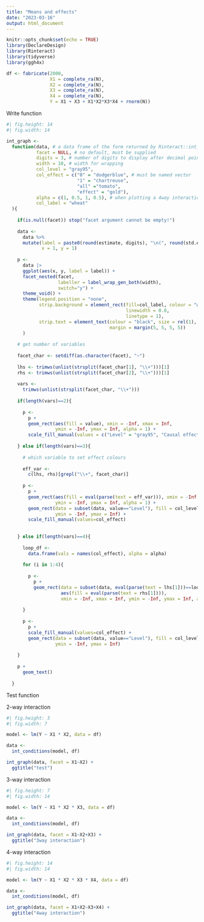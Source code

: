 ---
title: "Means and effects"
date: "2023-03-16"
output: html_document
---

```{r setup, include=FALSE}
knitr::opts_chunk$set(echo = TRUE)
library(DeclareDesign)
library(Rinteract)
library(tidyverse)
library(ggh4x)

```


```{r}
df <- fabricate(2000,
                X1 = complete_ra(N),
                X2 = complete_ra(N),
                X3 = complete_ra(N),
                X4 = complete_ra(N),
                Y = X1 + X3 + X1*X2*X3*X4 + rnorm(N))

```

Write function

```{r}
#| fig.height: 14
#| fig.width: 14

int_graph <- 
  function(data, # a data frame of the form returned by Rinteract::int_conditions
           facet = NULL, # no default, must be supplied
           digits = 3, # number of digits to display after decimal point
           width = 10, # width for wrapping
           col_level = "gray95",
           col_effect = c("0" = "dodgerblue", # must be named vector
                          "1" = "chartreuse", 
                          "all" ="tomato", 
                          "effect" = "gold"),
           alpha = c(1, 0.5, 1, 0.5), # when plotting a 4way interaction, what is the alpha value for each facet row? 
           col_label = "wheat"
  ){
    
    if(is.null(facet)) stop("facet argument cannot be empty!")
    
    data <-
      data %>% 
      mutate(label = paste0(round(estimate, digits), "\n(", round(std.error, digits), ")"),
             x = 1, y = 1) 
    
    p <- 
      data |>
      ggplot(aes(x, y, label = label)) + 
      facet_nested(facet, 
                   labeller = label_wrap_gen_both(width), 
                   switch="y") + 
      theme_void() +
      theme(legend.position = "none",
            strip.background = element_rect(fill=col_label, colour = "white", 
                                            linewidth = 0.8, 
                                            linetype = 1),
            strip.text = element_text(colour = "black", size = rel(1),
                                      margin = margin(5, 5, 5, 5))
      )
    
    # get number of variables
    
    facet_char <- setdiff(as.character(facet), "~")
    
    lhs <- trimws(unlist(strsplit(facet_char[1], "\\+")))[1]
    rhs <- trimws(unlist(strsplit(facet_char[2], "\\+")))[1]
    
    vars <- 
      trimws(unlist(strsplit(facet_char, "\\+")))
    
    if(length(vars)==2){
      
      p <- 
        p +
        geom_rect(aes(fill = value), xmin = -Inf, xmax = Inf,
                  ymin = -Inf, ymax = Inf, alpha = 1) +
        scale_fill_manual(values = c("Level" = "gray95", "Causal effect" = "cadetblue1"))
      
    } else if(length(vars)==3){
      
      # which variable to set effect colours
      
      eff_var <- 
        c(lhs, rhs)[grepl("\\+", facet_char)]
      
      p <- 
        p +
        geom_rect(aes(fill = eval(parse(text = eff_var))), xmin = -Inf, xmax = Inf,
                  ymin = -Inf, ymax = Inf, alpha = 1) +
        geom_rect(data = subset(data, value=="Level"), fill = col_level, xmin = -Inf, xmax = Inf,
                  ymin = -Inf, ymax = Inf) +
        scale_fill_manual(values=col_effect) 
      
      
    } else if(length(vars)==4){
      
      loop_df <- 
        data.frame(vals = names(col_effect), alpha = alpha)
      
      for (i in 1:4){
        
        p <- 
          p + 
          geom_rect(data = subset(data, eval(parse(text = lhs[1]))==loop_df$vals[i] & value!="Level"), 
                    aes(fill = eval(parse(text = rhs[1]))), 
                    xmin = -Inf, xmax = Inf, ymin = -Inf, ymax = Inf, alpha = loop_df$alpha[i])
        
      }
      
      p <- 
        p + 
        scale_fill_manual(values=col_effect) +
        geom_rect(data = subset(data, value=="Level"), fill = col_level, xmin = -Inf, xmax = Inf,
                  ymin = -Inf, ymax = Inf)
      
    }
    
    p +
      geom_text()
    
  }


```

Test function

2-way interaction

```{r}
#| fig.height: 3
#| fig.width: 7

model <- lm(Y ~ X1 * X2, data = df)

data <-
  int_conditions(model, df)

int_graph(data, facet = X1~X2) +
  ggtitle("test")


```


3-way interaction

```{r}
#| fig.height: 7
#| fig.width: 14

model <- lm(Y ~ X1 * X2 * X3, data = df)

data <-
  int_conditions(model, df)

int_graph(data, facet = X1~X2+X3) +
  ggtitle("3way interaction")


```


4-way interaction

```{r}
#| fig.height: 14
#| fig.width: 14

model <- lm(Y ~ X1 * X2 * X3 * X4, data = df)

data <-
  int_conditions(model, df)

int_graph(data, facet = X1+X2~X3+X4) +
  ggtitle("4way interaction")


```
